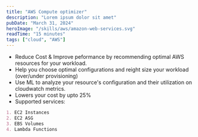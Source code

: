 ```yaml
---
title: "AWS Compute optimizer"
description: "Lorem ipsum dolor sit amet"
pubDate: "March 31, 2024"
heroImage: "/skills/aws/amazon-web-services.svg"
readTime: "15 minutes"
tags: ["cloud", "AWS"]
---
```


- Reduce Cost & Improve peformance by recommending optimal AWS resources for your workload.
- Help you choose optimal configurations and reight size your workload (over/under provisioning)
- Use ML to analyze your resource's configuration and their utilization on cloudwatch metrics.
- Lowers your cost by upto 25%
- Supported services:
```markdown
1. EC2 Instances
2. EC2 ASG
3. EBS Volumes
4. Lambda Functions
```
